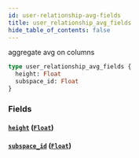```yaml
---
id: user-relationship-avg-fields
title: user_relationship_avg_fields
hide_table_of_contents: false
---
```


aggregate avg on columns

```graphql
type user_relationship_avg_fields {
  height: Float
  subspace_id: Float
}
```

### Fields

#### [`height`](#) ([`Float`](../scalars/float))

#### [`subspace_id`](#) ([`Float`](../scalars/float))
